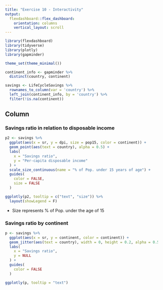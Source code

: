 ```yaml
---
title: "Exercise 10 - Interactivity"
output: 
  flexdashboard::flex_dashboard:
    orientation: columns
    vertical_layout: scroll
---
```


```r
library(flexdashboard)
library(tidyverse)
library(plotly)
library(gapminder)

theme_set(theme_minimal())

continent_info <- gapminder %>% 
  distinct(country, continent)

savings <- LifeCycleSavings %>% 
  rownames_to_column(var = 'country') %>%  
  left_join(continent_info, by = 'country') %>% 
  filter(!is.na(continent))

```

Column {data-height=350}
-------------------------------------
### Savings ratio in relation to disposable income

```r
p2 <- savings %>% 
  ggplot(aes(x = sr, y = dpi, size = pop15, color = continent)) +
  geom_point(aes(text = country), alpha = 0.5) +
  labs(
    x = "Savings ratio",
    y = "Per-capita disposable income"
  ) +
  scale_size_continuous(name = "% of Pop. under 15 years of age") +
  guides(
    color = FALSE,
    size = FALSE
  )

ggplotly(p2, tooltip = c("text", "size")) %>% 
  layout(showLegend = F)
```

* Size represents % of Pop. under the age of 15

### Savings ratio by continent

```r
p <- savings %>% 
  ggplot(aes(x = sr, y = continent, color = continent)) +
  geom_jitter(aes(text = country), width = 0, height = 0.2, alpha = 0.5) +
  labs(
    x = "Savings ratio",
    y = NULL
  ) +
  guides(
    color = FALSE
  )

ggplotly(p, tooltip = "text")
```

